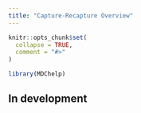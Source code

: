 ```yaml
---
title: "Capture-Recapture Overview"
---
```


```r
knitr::opts_chunk$set(
  collapse = TRUE,
  comment = "#>"
)
```

```r
library(MDChelp)
```


## In development
